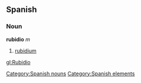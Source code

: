 == Spanish == {{wikipediaAlt|rubidium}}
=== Noun ===
'''rubidio''' ''m''
# [[rubidium]]

[[Category:Spanish nouns]]
[[Category:Spanish elements]]

[[gl:Rubidio]]
